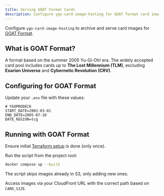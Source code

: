 ```yaml
---
title: Serving GOAT Format Cards
description: Configure ygo-card-image-hosting for GOAT format card images.
---
```



Configure `ygo-card-image-hosting` to archive and serve card images for [GOAT Format](https://www.goatformat.com/gettingstarted.html).

## What is GOAT Format?

A format based on the summer 2005 Yu-Gi-Oh! era. The widely accepted card pool includes cards up to **The Lost Millennium (TLM)**, excluding **Exarion Universe** and **Cybernetic Revolution (CRV)**.

## Configuring for GOAT Format

Update your `.env` file with these values:

```dotenv
# YGOPRODECK
START_DATE=2002-03-01
END_DATE=2005-07-10
DATE_REGION=tcg
```

## Running with GOAT Format

Ensure initial [Terraform setup](/ygo-card-image-hosting/getting-started/running-the-project/#set-up-aws-infrastructure-with-terraform) is done (only once).

Run the script from the project root:

```bash
docker compose up --build
```

<Aside>The script skips images already in S3, only adding new ones.</Aside>

Access images via your CloudFront URL with the correct path based on `CARD_SIZE`.
